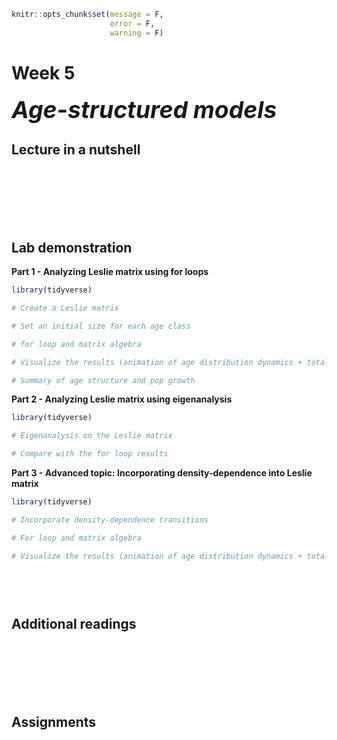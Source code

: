 ```r
knitr::opts_chunk$set(message = F, 
                      error = F, 
                      warning = F)

```

# Week 5 {-} 
<div style = "font-size: 28pt"> **_Age-structured models_**</div>

## Lecture in a nutshell {-}

<br>
<br>
<br>
<br>
<br>

## Lab demonstration {-}


**Part 1 - Analyzing Leslie matrix using for loops**

```r
library(tidyverse)

# Create a Leslie matrix

# Set an initial size for each age class

# for loop and matrix algebra

# Visualize the results (animation of age distribution dynamics + total pop size)

# Summary of age structure and pop growth

```


**Part 2 - Analyzing Leslie matrix using eigenanalysis**

```r
library(tidyverse)

# Eigenanalysis on the Leslie matrix

# Compare with the for loop results


```


**Part 3 - Advanced topic: Incorporating density-dependence into Leslie matrix **

```r
library(tidyverse)

# Incorporate density-dependence transitions

# For loop and matrix algebra

# Visualize the results (animation of age distribution dynamics + total pop size)




```


<br>

## Additional readings {-}

<br>
<br>
<br>
<br>
<br>

## Assignments {-}

<br>
<br>
<br>
<br>
<br>


